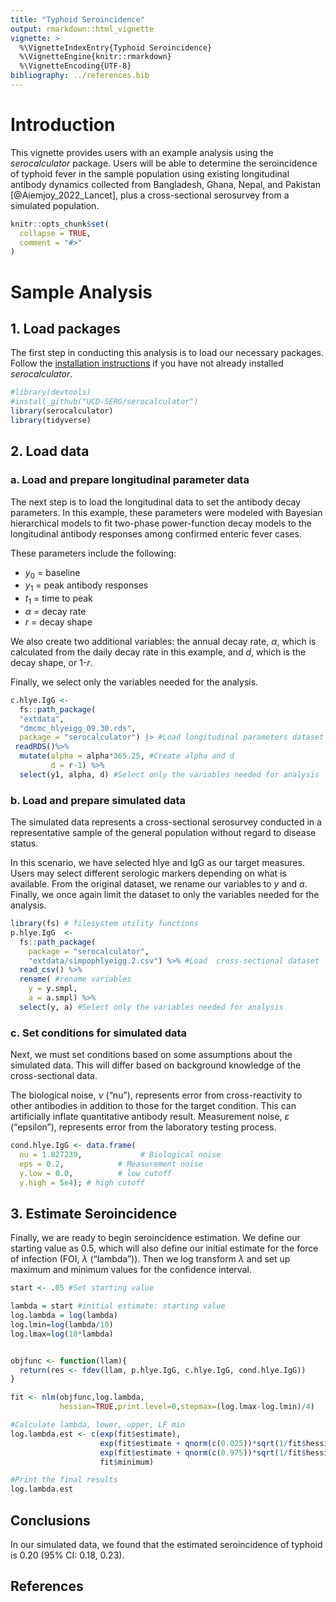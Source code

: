 ```yaml
---
title: "Typhoid Seroincidence"
output: rmarkdown::html_vignette
vignette: >
  %\VignetteIndexEntry{Typhoid Seroincidence}
  %\VignetteEngine{knitr::rmarkdown}
  %\VignetteEncoding{UTF-8}
bibliography: ../references.bib
---
```

# Introduction

This vignette provides users with an example analysis using the *serocalculator* package. Users will be able to determine the seroincidence of typhoid fever in the sample population using existing longitudinal antibody dynamics collected from Bangladesh, Ghana, Nepal, and Pakistan [@Aiemjoy_2022_Lancet], plus a cross-sectional serosurvey from a simulated population. 


```r
knitr::opts_chunk$set(
  collapse = TRUE,
  comment = "#>"
)
```
# Sample Analysis
## 1. Load packages
The first step in conducting this analysis is to load our necessary packages. Follow the [installation instructions](https://ucd-serg.github.io/serocalculator/) if you have not already installed *serocalculator*. 

```r

#library(devtools)
#install_github("UCD-SERG/serocalculator")
library(serocalculator)
library(tidyverse)


```
## 2. Load data
### a. Load and prepare longitudinal parameter data
The next step is to load the longitudinal data to set the antibody decay parameters. In this example, these parameters were modeled with Bayesian hierarchical models to fit two-phase power-function decay models to the longitudinal antibody responses among confirmed enteric fever cases.

These parameters include the following:

  * $y_0$ = baseline  
  * $y_1$ = peak antibody responses 
  * $t_1$ = time to peak 
  * $\alpha$ = decay rate
  * $r$ = decay shape 

We also create two additional variables: the annual decay rate, $\alpha$, which is calculated from the daily decay rate in this example, and $d$, which is the decay shape, or 1-$r$.

Finally, we select only the variables needed for the analysis. 

```r
c.hlye.IgG <- 
  fs::path_package(                          
  "extdata", 
  "dmcmc_hlyeigg_09.30.rds", 
  package = "serocalculator") |> #Load longitudinal parameters dataset
 readRDS()%>%
  mutate(alpha = alpha*365.25, #Create alpha and d 
         d = r-1) %>%
  select(y1, alpha, d) #Select only the variables needed for analysis
```

### b. Load and prepare simulated data 
The simulated data represents a cross-sectional serosurvey conducted in a representative sample of the general population without regard to disease status. 

In this scenario, we have selected hlye and IgG as our target measures. Users may select different serologic markers depending on what is available. From the original dataset, we rename our variables to *y* and *a*. Finally, we once again limit the dataset to only the variables needed for the analysis. 

``` r
library(fs) # filesystem utility functions
p.hlye.IgG  <- 
  fs::path_package(
    package = "serocalculator", 
    "extdata/simpophlyeigg.2.csv") %>% #Load  cross-sectional dataset
  read_csv() %>%
  rename( #rename variables
    y = y.smpl,
    a = a.smpl) %>% 
  select(y, a) #Select only the variables needed for analysis
```


### c. Set conditions for simulated data
Next, we must set conditions based on some assumptions about the simulated data. This will differ based on background knowledge of the cross-sectional data. 

The biological noise, $\nu$ ("nu"), represents error from cross-reactivity to other antibodies in addition to those for the target condition. This can artificially inflate quantitative antibody result. Measurement noise, $\varepsilon$ ("epsilon"), represents error from the laboratory testing process. 

``` r
cond.hlye.IgG <- data.frame(
  nu = 1.027239,             # Biological noise
  eps = 0.2,            # Measurement noise
  y.low = 0.0,          # low cutoff
  y.high = 5e4); # high cutoff
```


## 3. Estimate Seroincidence
Finally, we are ready to begin seroincidence estimation. We define our starting value as 0.5, which will also define our initial estimate for the force of infection (FOI, $\lambda$ ("lambda")). Then we log transform $\lambda$ and set up maximum and minimum values for the confidence interval. 


```r
start <- .05 #Set starting value

lambda = start #initial estimate: starting value
log.lambda = log(lambda)
log.lmin=log(lambda/10)
log.lmax=log(10*lambda) 


objfunc <- function(llam){
  return(res <- fdev(llam, p.hlye.IgG, c.hlye.IgG, cond.hlye.IgG))
}

fit <- nlm(objfunc,log.lambda,
           hessian=TRUE,print.level=0,stepmax=(log.lmax-log.lmin)/4)

#Calculate lambda, lower, upper, LF min
log.lambda.est <- c(exp(fit$estimate),
                    exp(fit$estimate + qnorm(c(0.025))*sqrt(1/fit$hessian)),
                    exp(fit$estimate + qnorm(c(0.975))*sqrt(1/fit$hessian)),
                    fit$minimum)

#Print the final results
log.lambda.est
```

## Conclusions
In our simulated data, we found that the estimated seroincidence of typhoid is 0.20 (95% CI: 0.18, 0.23). 


## References
